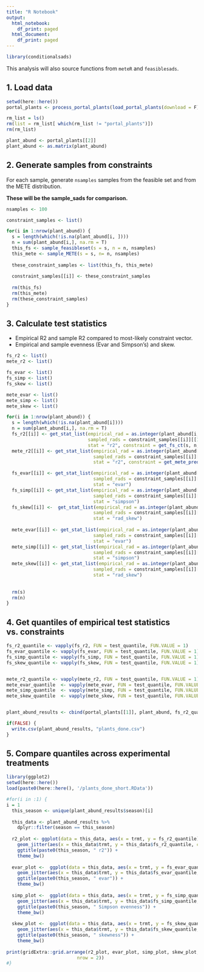 ```yaml
---
title: "R Notebook"
output:
  html_notebook:
    df_print: paged
  html_document:
    df_print: paged
---
```


```r
library(conditionalsads)
```

This analysis will also source functions from `meteR` and `feasiblesads`. 

## 1. Load data
```r
setwd(here::here())
portal_plants <- process_portal_plants(load_portal_plants(download = F))

rm_list = ls()
rm(list = rm_list[ which(rm_list != "portal_plants")])
rm(rm_list)

plant_abund <- portal_plants[[2]]
plant_abund <- as.matrix(plant_abund)

```

## 2. Generate samples from constraints

For each sample, generate `nsamples` samples from the feasible set and from the METE distribution. 

**These will be the sample_sads for comparison.**


```r

nsamples <- 100

constraint_samples <- list()

for(i in 1:nrow(plant_abund)) {
  s = length(which(!is.na(plant_abund[i, ])))
  n = sum(plant_abund[i,], na.rm = T)
  this_fs <- sample_feasibleset(s = s, n = n, nsamples)
  this_mete <- sample_METE(s = s, n= n, nsamples)
  
  these_constraint_samples <- list(this_fs, this_mete)
  
  constraint_samples[[i]] <- these_constraint_samples
  
  rm(this_fs)
  rm(this_mete)
  rm(these_constraint_samples)
}


```


## 3. Calculate test statistics 

* Empirical R2 and sample R2 compared to most-likely constraint vector.
* Empirical and sample evenness (Evar and Simpson's) and skew.

```r

fs_r2 <- list()
mete_r2 <- list()

fs_evar <- list()
fs_simp <- list()
fs_skew <- list()

mete_evar <- list()
mete_simp <- list()
mete_skew <- list()

for(i in 1:nrow(plant_abund)) {
  s = length(which(!is.na(plant_abund[i])))
  n = sum(plant_abund[i,], na.rm = T)
  fs_r2[[i]] <- get_stat_list(empirical_rad = as.integer(plant_abund[i, 1:s]),
                              sampled_rads = constraint_samples[[i]][[1]],
                              stat = "r2", constraint = get_fs_ct(s, n, nsamples = nsamples))
  mete_r2[[i]] <- get_stat_list(empirical_rad = as.integer(plant_abund[i, 1:s]),
                                sampled_rads = constraint_samples[[i]][[1]],
                                stat = "r2", constraint = get_mete_prediction(s, n))

  fs_evar[[i]] <- get_stat_list(empirical_rad = as.integer(plant_abund[i, 1:s]),
                                sampled_rads = constraint_samples[[i]][[1]],
                                stat = "evar")
  fs_simp[[i]] <- get_stat_list(empirical_rad = as.integer(plant_abund[i, 1:s]),
                                sampled_rads = constraint_samples[[i]][[1]],
                                stat = "simpson")
  fs_skew[[i]] <-  get_stat_list(empirical_rad = as.integer(plant_abund[i, 1:s]),
                                sampled_rads = constraint_samples[[i]][[1]],
                                stat = "rad_skew")
  
  mete_evar[[i]] <- get_stat_list(empirical_rad = as.integer(plant_abund[i, 1:s]),
                                sampled_rads = constraint_samples[[i]][[2]],
                                stat = "evar")
  mete_simp[[i]] <- get_stat_list(empirical_rad = as.integer(plant_abund[i, 1:s]),
                                sampled_rads = constraint_samples[[i]][[2]],
                                stat = "simpson")
  mete_skew[[i]] <- get_stat_list(empirical_rad = as.integer(plant_abund[i, 1:s]),
                                sampled_rads = constraint_samples[[i]][[2]],
                                stat = "rad_skew")
  
  
  rm(s)
  rm(n)
}

```


## 4. Get quantiles of empirical test statistics vs. constraints

```r
fs_r2_quantile <- vapply(fs_r2, FUN = test_quantile, FUN.VALUE = 1)
fs_evar_quantile <- vapply(fs_evar, FUN = test_quantile, FUN.VALUE = 1)
fs_simp_quantile <- vapply(fs_simp, FUN = test_quantile, FUN.VALUE = 1)
fs_skew_quantile <- vapply(fs_skew, FUN = test_quantile, FUN.VALUE = 1)


mete_r2_quantile <- vapply(mete_r2, FUN = test_quantile, FUN.VALUE = 1)
mete_evar_quantile  <- vapply(mete_evar, FUN = test_quantile, FUN.VALUE = 1)
mete_simp_quantile  <- vapply(mete_simp, FUN = test_quantile, FUN.VALUE = 1)
mete_skew_quantile  <- vapply(mete_skew, FUN = test_quantile, FUN.VALUE = 1)


plant_abund_results <- cbind(portal_plants[[1]], plant_abund, fs_r2_quantile, fs_evar_quantile, fs_simp_quantile, fs_skew_quantile, mete_r2_quantile, mete_evar_quantile, mete_simp_quantile, mete_skew_quantile)

if(FALSE) {
  write.csv(plant_abund_results, "plants_done.csv")
}

```


## 5. Compare quantiles across experimental treatments

```r

library(ggplot2)
setwd(here::here())
load(paste0(here::here(), '/plants_done_short.RData'))

#for(i in :1) {
i = 1
  this_season <- unique(plant_abund_results$season)[i]
  
  this_data <- plant_abund_results %>%
    dplyr::filter(season == this_season)
  
  r2_plot <- ggplot(data = this_data, aes(x = trmt, y = fs_r2_quantile)) +
    geom_jitter(aes(x = this_data$trmt, y = this_data$fs_r2_quantile, color = this_data$trmt)) +
    ggtitle(paste0(this_season, " r2")) +
    theme_bw()
  
  evar_plot <-  ggplot(data = this_data, aes(x = trmt, y = fs_evar_quantile)) +
    geom_jitter(aes(x = this_data$trmt, y = this_data$fs_evar_quantile, color = this_data$trmt)) +
    ggtitle(paste0(this_season, " evar")) +
    theme_bw()
  
  simp_plot <-  ggplot(data = this_data, aes(x = trmt, y = fs_simp_quantile)) +
    geom_jitter(aes(x = this_data$trmt, y = this_data$fs_simp_quantile, color = this_data$trmt)) +
    ggtitle(paste0(this_season, " Simpson evenness")) +
    theme_bw()
  
  skew_plot <-  ggplot(data = this_data, aes(x = trmt, y = fs_skew_quantile)) +
    geom_jitter(aes(x = this_data$trmt, y = this_data$fs_skew_quantile, color = this_data$trmt)) +
    ggtitle(paste0(this_season, " skewness")) +
    theme_bw()
  
print(gridExtra::grid.arrange(r2_plot, evar_plot, simp_plot, skew_plot,
                          nrow = 2))
#}


```
